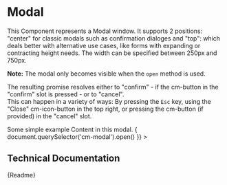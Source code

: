 

<Meta title="Components/Structural/Modal" component={CmModal} />

# Modal

This Component represents a Modal window. It supports 2 positions: "center" for classic modals such as confirmation dialoges
and "top": which deals better with alternative use cases, like forms with expanding or contracting height needs.
The width can be specified between 250px and 750px.

**Note:** The modal only becomes visible when the `open` method is used.

The resulting promise resolves either to "confirm" - if the cm-button in the "confirm" slot is pressed - or to "cancel". <br/>
This can happen in a variety of ways: By pressing the `Esc` key, using the "Close" cm-icon-button in the top right, or pressing the cm-button (if provided) in the "cancel" slot.

<Canvas>
	<CmModal
		headline="An Example Modal"
		cancel-appearance="danger"
		cancel-label="Abort"
		confirm-label="Confirm"
	>
		<CmText>Some simple example Content in this modal.</CmText>
	</CmModal>
	<CmButton
		label="Show Modal"
		appearance="primary"
		onCmPress={() => {
			document.querySelector('cm-modal').open()
		}}
	></CmButton>
</Canvas>

## Technical Documentation

<Description>{Readme}</Description>
